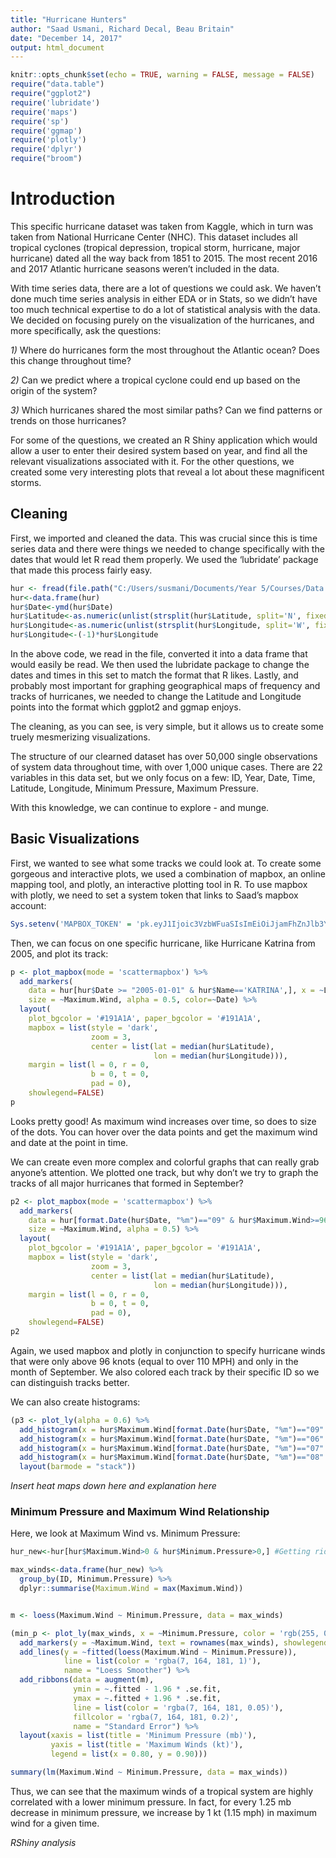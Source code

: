 ```yaml
---
title: "Hurricane Hunters"
author: "Saad Usmani, Richard Decal, Beau Britain"
date: "December 14, 2017"
output: html_document
---
```


```r
knitr::opts_chunk$set(echo = TRUE, warning = FALSE, message = FALSE)
require("data.table")
require("ggplot2")
require('lubridate')
require('maps')
require('sp')
require('ggmap')
require('plotly')
require('dplyr')
require("broom")
```

# Introduction

This specific hurricane dataset was taken from Kaggle, which in turn was taken from National Hurricane Center (NHC). This dataset includes all tropical cyclones (tropical depression, tropical storm, hurricane, major hurricane) dated all the way back from 1851 to 2015. The most recent 2016 and 2017 Atlantic hurricane seasons weren't included in the data.

With time series data, there are a lot of questions we could ask. We haven't done much time series analysis in either EDA or in Stats, so we didn't have too much technical expertise to do a lot of statistical analysis with the data. We decided on focusing purely on the visualization of the hurricanes, and more specifically, ask the questions:

*1)* Where do hurricanes form the most throughout the Atlantic ocean? Does this change throughout time?

*2)* Can we predict where a tropical cyclone could end up based on the origin of the system?

*3)* Which hurricanes shared the most similar paths? Can we find patterns or trends on those hurricanes?

For some of the questions, we created an R Shiny application which would allow a user to enter their desired system based on year, and find all the relevant visualizations associated with it. For the other questions, we created some very interesting plots that reveal a lot about these magnificent storms. 

## Cleaning

First, we imported and cleaned the data. This was crucial since this is time series data and there were things we needed to change specifically with the dates that would let R read them properly. We used the 'lubridate' package that made this process fairly easy. 

```r
hur <- fread(file.path("C:/Users/susmani/Documents/Year 5/Courses/Data Munging/GroupProject2/hurricane.csv"),na.strings = c("PrivacySuppressed", "NULL"))
hur<-data.frame(hur)
hur$Date<-ymd(hur$Date)
hur$Latitude<-as.numeric(unlist(strsplit(hur$Latitude, split='N', fixed=TRUE)))
hur$Longitude<-as.numeric(unlist(strsplit(hur$Longitude, split='W', fixed=TRUE)))
hur$Longitude<-(-1)*hur$Longitude
```

In the above code, we read in the file, converted it into a data frame that would easily be read. We then used the lubridate package to change the dates and times in this set to match the format that R likes. Lastly, and probably most important for graphing geographical maps of frequency and tracks of hurricanes, we needed to change the Latitude and Longitude points into the format which ggplot2 and ggmap enjoys. 

The cleaning, as you can see, is very simple, but it allows us to create some truely mesmerizing visualizations. 

The structure of our clearned dataset has over 50,000 single observations of system data throughout time, with over 1,000 unique cases. There are 22 variables in this data set, but we only focus on a few: ID, Year, Date, Time, Latitude, Longitude, Minimum Pressure, Maximum Pressure.

With this knowledge, we can continue to explore - and munge. 

## Basic Visualizations

First, we wanted to see what some tracks we could look at. To create some gorgeous and interactive plots, we used a combination of mapbox, an online mapping tool, and plotly, an interactive plotting tool in R. To use mapbox with plotly, we need to set a system token that links to Saad's mapbox account:

```r
Sys.setenv('MAPBOX_TOKEN' = 'pk.eyJ1Ijoic3VzbWFuaSIsImEiOiJjamFhZnJlb3YwczdmMzJxaXlmcHJ0ZGZ2In0.vdCC--CzL7cM-XsG8yCrFw')
```

Then, we can focus on one specific hurricane, like Hurricane Katrina from 2005, and plot its track:

\bigskip

```r
p <- plot_mapbox(mode = 'scattermapbox') %>%
  add_markers(
    data = hur[hur$Date >= "2005-01-01" & hur$Name=='KATRINA',], x = ~Longitude, y = ~Latitude, text=~paste('Name: ', Name, '<br>Max Wind:', Maximum.Wind, '<br>Date: ', Date), split=~Name,
    size = ~Maximum.Wind, alpha = 0.5, color=~Date) %>%
  layout(
    plot_bgcolor = '#191A1A', paper_bgcolor = '#191A1A',
    mapbox = list(style = 'dark',
                  zoom = 3,
                  center = list(lat = median(hur$Latitude),
                                lon = median(hur$Longitude))),
    margin = list(l = 0, r = 0,
                  b = 0, t = 0,
                  pad = 0),
    showlegend=FALSE)
p
```

\bigskip

Looks pretty good! As maximum wind increases over time, so does to size of the dots. You can hover over the data points and get the maximum wind and date at the point in time. 
\bigskip

We can create even more complex and colorful graphs that can really grab anyone's attention. We plotted one track, but why don't we try to graph the tracks of all major hurricanes that formed in September?

```r
p2 <- plot_mapbox(mode = 'scattermapbox') %>%
  add_markers(
    data = hur[format.Date(hur$Date, "%m")=="09" & hur$Maximum.Wind>=96,], x = ~Longitude, y = ~Latitude, text=~paste('Name: ', Name, '<br>Max Wind:', Maximum.Wind, '<br>Date: ', Date), color=~ID,
    size = ~Maximum.Wind, alpha = 0.5) %>%
  layout(
    plot_bgcolor = '#191A1A', paper_bgcolor = '#191A1A',
    mapbox = list(style = 'dark',
                  zoom = 3,
                  center = list(lat = median(hur$Latitude),
                                lon = median(hur$Longitude))),
    margin = list(l = 0, r = 0,
                  b = 0, t = 0,
                  pad = 0),
    showlegend=FALSE)
p2
```

\bigskip

Again, we used mapbox and plotly in conjunction to specify hurricane winds that were only above 96 knots (equal to over 110 MPH) and only in the month of September. We also colored each track by their specific ID so we can distinguish tracks better. 

We can also create histograms:

```r
(p3 <- plot_ly(alpha = 0.6) %>%
  add_histogram(x = hur$Maximum.Wind[format.Date(hur$Date, "%m")=="09" & hur$Maximum.Wind>0], name = 'September', autobinx=TRUE) %>%
  add_histogram(x = hur$Maximum.Wind[format.Date(hur$Date, "%m")=="06" & hur$Maximum.Wind>0], name = 'June') %>%
  add_histogram(x = hur$Maximum.Wind[format.Date(hur$Date, "%m")=="07" & hur$Maximum.Wind>0], name = 'July') %>%
  add_histogram(x = hur$Maximum.Wind[format.Date(hur$Date, "%m")=="08" & hur$Maximum.Wind>0], name = 'August') %>%
  layout(barmode = "stack"))
```

*Insert heat maps down here and explanation here*

### Minimum Pressure and Maximum Wind Relationship

Here, we look at Maximum Wind vs. Minimum Pressure:

```r
hur_new<-hur[hur$Maximum.Wind>0 & hur$Minimum.Pressure>0,] #Getting rid of negative values

max_winds<-data.frame(hur_new) %>%
  group_by(ID, Minimum.Pressure) %>%
  dplyr::summarise(Maximum.Wind = max(Maximum.Wind))


m <- loess(Maximum.Wind ~ Minimum.Pressure, data = max_winds)

(min_p <- plot_ly(max_winds, x = ~Minimum.Pressure, color = 'rgb(255, 0, 0)') %>%
  add_markers(y = ~Maximum.Wind, text = rownames(max_winds), showlegend = FALSE, opacity = 0.5) %>%
  add_lines(y = ~fitted(loess(Maximum.Wind ~ Minimum.Pressure)),
            line = list(color = 'rgba(7, 164, 181, 1)'),
            name = "Loess Smoother") %>%
  add_ribbons(data = augment(m),
              ymin = ~.fitted - 1.96 * .se.fit,
              ymax = ~.fitted + 1.96 * .se.fit,
              line = list(color = 'rgba(7, 164, 181, 0.05)'),
              fillcolor = 'rgba(7, 164, 181, 0.2)',
              name = "Standard Error") %>%
  layout(xaxis = list(title = 'Minimum Pressure (mb)'),
         yaxis = list(title = 'Maximum Winds (kt)'),
         legend = list(x = 0.80, y = 0.90)))

summary(lm(Maximum.Wind ~ Minimum.Pressure, data = max_winds))
```

Thus, we can see that the maximum winds of a tropical system are highly correlated with a lower minimum pressure. In fact, for every 1.25 mb decrease in minimum pressure, we increase by 1 kt (1.15 mph) in maximum wind for a given time.

*RShiny analysis*
